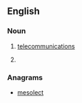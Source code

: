 {{also|télécoms}}

==English==

===Noun===
{{head|en|noun plural form}}

# {{lb|en|informal}} [[telecommunications]]
# {{plural of|telecom|lang=en}}

===Anagrams===
* [[mesolect#English|mesolect]]
